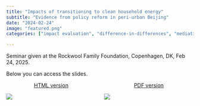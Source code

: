 ```yaml
---
title: "Impacts of transitioning to clean household energy"
subtitle: "Evidence from policy reform in peri-urban Beijing"
date: "2024-02-24"
image: "featured.png"
categories: ["impact evaluation", "difference-in-differences", "mediation"]

---
```


Seminar given at the Rockwool Family Foundation, Copenhagen, DK, Feb 24, 2025.

Below you can access the slides.

:::columns
::: {.column width="45%"}
<center> [HTML version](https://samharper.org/rff-bhet) </center>
[![](featured.png)](https://samharper.org/rff-bhet){width=50%}
:::

::: {.column width="45%"}
<center> [PDF version](rff-bhet.pdf) </center>
[![](featured.png)](rff-bhet.pdf){width=30%}
:::

:::